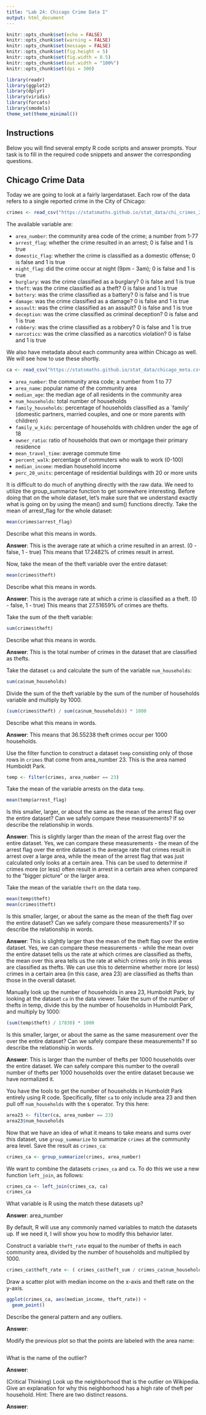 ```yaml
---
title: "Lab 24: Chicago Crime Data I"
output: html_document
---
```


```r
knitr::opts_chunk$set(echo = FALSE)
knitr::opts_chunk$set(warning = FALSE)
knitr::opts_chunk$set(message = FALSE)
knitr::opts_chunk$set(fig.height = 5)
knitr::opts_chunk$set(fig.width = 8.5)
knitr::opts_chunk$set(out.width = "100%")
knitr::opts_chunk$set(dpi = 300)

library(readr)
library(ggplot2)
library(dplyr)
library(viridis)
library(forcats)
library(smodels)
theme_set(theme_minimal())
```

## Instructions

Below you will find several empty R code scripts and answer prompts. Your task
is to fill in the required code snippets and answer the corresponding
questions.

## Chicago Crime Data

Today we are going to look at a fairly largerdataset. Each row
of the data refers to a single reported crime in the City of Chicago:

```r
crimes <- read_csv("https://statsmaths.github.io/stat_data/chi_crimes_2016.csv")
```

The available variable are:

- `area_number`: the community area code of the crime; a number from 1-77
- `arrest_flag`: whether the crime resulted in an arrest; 0 is false and 1 is true                
- `domestic_flag`: whether the crime is classified as a domestic offense; 0 is false and 1 is true                    
- `night_flag`: did the crime occur at night (9pm - 3am); 0 is false and 1 is true               
- `burglary`: was the crime classified as a burglary? 0 is false and 1 is true
- `theft`: was the crime classified as a theft? 0 is false and 1 is true
- `battery`: was the crime classified as a battery? 0 is false and 1 is true
- `damage`: was the crime classified as a damage? 0 is false and 1 is true
- `assault`: was the crime classified as an assault? 0 is false and 1 is true
- `deception`: was the crime classified as criminal deception? 0 is false and 1 is true
- `robbery`: was the crime classified as a robbery? 0 is false and 1 is true
- `narcotics`: was the crime classified as a narcotics violation? 0 is false and 1 is true

We also have metadata about each community area within Chicago as well.
We will see how to use these shortly.

```r
ca <- read_csv("https://statsmaths.github.io/stat_data/chicago_meta.csv")
```

- `area_number`: the community area code; a number from 1 to 77
- `area_name`: popular name of the community area
- `median_age`: the median age of all residents in the community area
- `num_households`: total number of households
- `family_households`: percentage of households classified as a `family'
                     (domestic partners, married couples, and one or more
                     parents with children)
- `family_w_kids`: percentage of households with children under the age of 18                     
- `owner_ratio`: ratio of households that own or mortgage their primary residence                    
- `mean_travel_time`: average commute time
- `percent_walk`: percentage of commuters who walk to work (0-100)
- `median_income`: median household income
- `perc_20_units`: percentage of residential buildings with 20 or more units


It is difficult to do much of anything directly with the raw data. We
need to utilize the group_summarize function to get somewhere interesting.
Before doing that on the whole dataset, let's make sure that we understand
exactly what is going on by using the mean() and sum() functions directly.
Take the mean of arrest_flag for the whole dataset:

```r
mean(crimes$arrest_flag)
```

Describe what this means in words.

**Answer**: This is the average rate at which a crime resulted in an arrest. (0 - false, 1 - true) This means that 17.2482% of crimes result in arrest.

Now, take the mean of the theft variable over the entire dataset:

```r
mean(crimes$theft)
```

Describe what this means in words.

**Answer**: This is the average rate at which a crime is classified as a theft. (0 - false, 1 - true) This means that 27.51659% of crimes are thefts.

Take the sum of the theft variable:

```r
sum(crimes$theft)
```

Describe what this means in words.

**Answer**: This is the total number of crimes in the dataset that are classified as thefts.

Take the dataset `ca` and calculate the sum of the variable `num_households`:

```r
sum(ca$num_households)
```

Divide the sum of the theft variable by the sum of the number of
households variable and multiply by 1000.

```r
(sum(crimes$theft) / sum(ca$num_households)) * 1000
```

Describe what this means in words.

**Answer**: This means that 36.55238 theft crimes occur per 1000 households.

Use the filter function to construct a dataset `temp` consisting only of
those rows in `crimes` that come from area_number 23. This is the area
named Humboldt Park.

```r
temp <- filter(crimes, area_number == 23)
```

Take the mean of the variable arrests on the data `temp`.

```r
mean(temp$arrest_flag)
```

Is this smaller, larger, or about the same as the mean of the arrest flag
over the entire dataset? Can we safely compare these measurements? If so
describe the relationship in words.

**Answer**: This is slightly larger than the mean of the arrest flag over the entire dataset. Yes, we can compare these measurements - the mean of the arrest flag over the entire dataset is the average rate that crimes result in arrest over a large area, while the mean of the arrest flag that was just calculated only looks at a certain area. This can be used to determine if crimes more (or less) often result in arrest in a certain area when compared to the "bigger picture" or the larger area.

Take the mean of the variable `theft` on the data `temp`.

```r
mean(temp$theft)
mean(crimes$theft)
```

Is this smaller, larger, or about the same as the mean of the theft flag
over the entire dataset? Can we safely compare these measurements? If so
describe the relationship in words.

**Answer**: This is slightly larger than the mean of the theft flag over the entire dataset. Yes, we can compare these measurements - while the mean over the entire dataset tells us the rate at which crimes are classified as thefts, the mean over this area tells us the rate at which crimes only in this areas are classified as thefts. We can use this to determine whether more (or less) crimes in a certain area (in this case, area 23) are classified as thefts than those in the overall dataset.

Manually look up the number of households in area 23, Humboldt Park, by
looking at the dataset `ca` in the data viewer. Take the sum of the number
of thefts in temp, divide this by the number of households in Humboldt Park,
and multiply by 1000:

```r
(sum(temp$theft) / 17830) * 1000
```

Is this smaller, larger, or about the same as the same measurement over the
over the entire dataset? Can we safely compare these measurements? If so
describe the relationship in words.

**Answer**: This is larger than the number of thefts per 1000 households over the entire dataset. We can safely compare this number to the overall number of thefts per 1000 households over the entire dataset because we have normalized it.

You have the tools to get the number of households in Humboldt Park
entirely using R code. Specifically, filter `ca` to only include area 23
and then pull off `num_households` with the `$` operator. Try this here:

```r
area23 <- filter(ca, area_number == 23)
area23$num_households
```

Now that we have an idea of what it means to take means and sums over
this dataset, use `group_summarize` to summarize `crimes` at the community
area level. Save the result as `crimes_ca`:

```r
crimes_ca <- group_summarize(crimes, area_number)
```

We want to combine the datasets `crimes_ca` and `ca`. To do this we use
a new function `left_join`, as follows:

```r
crimes_ca <- left_join(crimes_ca, ca)
crimes_ca
```

What variable is R using the match these datasets up?

**Answer**: area_number

By default, R will use any commonly named variables to match the datasets
up. If we need it, I will show you how to modify this behavior later.

Construct a variable `theft_rate` equal to the number of thefts in each
community area, divided by the number of households and multiplied by 1000.

```r
crimes_ca$theft_rate <- ( crimes_ca$theft_sum / crimes_ca$num_households ) * 1000
```

Draw a scatter plot with median income on the x-axis and theft rate on
the y-axis.

```r
ggplot(crimes_ca, aes(median_income, theft_rate)) + 
  geom_point()
```

Describe the general pattern and any outliers.

**Answer**: 

Modify the previous plot so that the points are labeled with the area
name:

```r

```

What is the name of the outlier?

**Answer**:

(Critical Thinking) Look up the neighborhood that is the outlier on
Wikipedia. Give an explanation for why this neighborhood has a high rate
of theft per household. Hint: There are two distinct reasons.

**Answer**:










